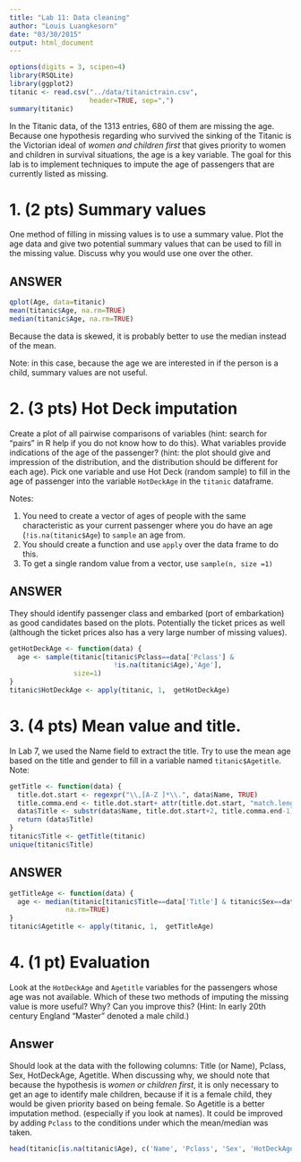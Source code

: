 ```yaml
---
title: "Lab 11: Data cleaning"
author: "Louis Luangkesorn"
date: "03/30/2015"
output: html_document
---
```

```r
options(digits = 3, scipen=4)
library(RSQLite)
library(ggplot2)
titanic <- read.csv("../data/titanictrain.csv",
                    header=TRUE, sep=",")
summary(titanic)
```

In the Titanic data, of the 1313 entries, 680 of them are missing the age. Because one hypothesis regarding who survived the sinking of the Titanic is the Victorian ideal of *women and children first* that gives priority to women and children in survival situations, the age is a key variable. The goal for this lab is to implement techniques to impute the age of passengers that are currently listed as missing.

#  1. (2 pts) Summary values

One method of filling in missing values is to use a summary value. Plot the age data and give two potential summary values that can be used to fill in the missing value. Discuss why you would use one over the other.

ANSWER
------

```r
qplot(Age, data=titanic)
mean(titanic$Age, na.rm=TRUE)
median(titanic$Age, na.rm=TRUE)
```

Because the data is skewed, it is probably better to use the median instead of the mean.

Note: in this case, because the age we are interested in if the person is a child, summary values are not useful.

#  2.  (3 pts) Hot Deck imputation

Create a plot of all pairwise comparisons of variables (hint: search for "pairs" in R help if you do not know how to do this).  What variables provide indications of the age of the passenger? (hint: the plot should give and impression of the distribution, and the distribution should be different for each age).  Pick one variable and use Hot Deck (random sample) to fill in the age of passenger into the variable `HotDeckAge` in the `titanic` dataframe.

Notes:
 
  1.  You need to create a vector of ages of people with the same characteristic as your current passenger where you do have an age (`!is.na(titanic$Age`) to `sample` an age from.
  2.  You should create a function and use `apply`  over the data frame to do this.
  3.  To get a single random value from a vector, use `sample(n, size =1)`
  

ANSWER
------

They should identify passenger class and embarked (port of embarkation) as good candidates based on the plots. Potentially the ticket prices as well (although the ticket prices also has a very large number of missing values).


```r
getHotDeckAge <- function(data) {
  age <- sample(titanic[titanic$Pclass==data['Pclass'] & 
                          !is.na(titanic$Age),'Age'], 
                size=1)
}
titanic$HotDeckAge <- apply(titanic, 1,  getHotDeckAge)
```

#  3.  (4 pts) Mean value and title.

In Lab 7, we used the Name field to extract the title.  Try to use the mean age based on the title and gender to fill in a variable named `titanic$Agetitle`.  Note:  



```r
getTitle <- function(data) {
  title.dot.start <- regexpr("\\,[A-Z ]*\\.", data$Name, TRUE)
  title.comma.end <- title.dot.start+ attr(title.dot.start, "match.length")-1
  data$Title <- substr(data$Name, title.dot.start+2, title.comma.end-1)
  return (data$Title)
}  
titanic$Title <- getTitle(titanic)
unique(titanic$Title)  
```

ANSWER
------

```r
getTitleAge <- function(data) {
  age <- median(titanic[titanic$Title==data['Title'] & titanic$Sex==data['Sex'],'Age'], 
              na.rm=TRUE)
}
titanic$Agetitle <- apply(titanic, 1,  getTitleAge)
```


# 4.  (1 pt) Evaluation

Look at the `HotDeckAge` and `Agetitle` variables for the passengers whose age was not available.  Which of these two methods of imputing the missing value is more useful?  Why? Can you improve this? (Hint: In early 20th century England "Master" denoted a male child.)


Answer
------

Should look at the data with the following columns:  Title (or Name), Pclass, Sex, HotDeckAge, Agetitle.
When discussing why, we should note that because the hypothesis is *women or children first*, it is only necessary to get an age to identify male children, because if it is a female child, they would be given priority based on being female.
So Agetitle is a better imputation method. (especially if you look at names).
It could be improved by adding `Pclass` to the conditions under which the mean/median was taken.


```r
head(titanic[is.na(titanic$Age), c('Name', 'Pclass', 'Sex', 'HotDeckAge', 'Agetitle')])
```
